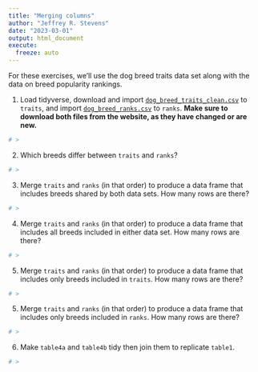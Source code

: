 ```yaml
---
title: "Merging columns"
author: "Jeffrey R. Stevens"
date: "2023-03-01"
output: html_document
execute:
  freeze: auto
---
```


For these exercises, we'll use the dog breed traits data set along with the data on breed popularity rankings. 

1. Load tidyverse, download and import [`dog_breed_traits_clean.csv`](https://jeffreyrstevens.quarto.pub/dpavir/data/dog_breed_traits_clean.csv) to `traits`, and import [`dog_breed_ranks.csv`](https://jeffreyrstevens.quarto.pub/dpavir/data/dog_breed_ranks.csv) to `ranks`. **Make sure to download both files from the website, as they have changed or are new.**

```r
# >
```

2. Which breeds differ between `traits` and `ranks`?

```r
# >
```

3. Merge `traits` and `ranks` (in that order) to produce a data frame that includes breeds shared by both data sets. How many rows are there?

```r
# >
```


4. Merge `traits` and `ranks` (in that order) to produce a data frame that includes all breeds included in either data set. How many rows are there?

```r
# >
```

5. Merge `traits` and `ranks` (in that order) to produce a data frame that includes only breeds included in `traits`. How many rows are there?

```r
# >
```

5. Merge `traits` and `ranks` (in that order) to produce a data frame that includes only breeds included in `ranks`. How many rows are there?

```r
# >
```

6. Make `table4a` and `table4b` tidy then join them to replicate `table1`.

```r
# >
```

